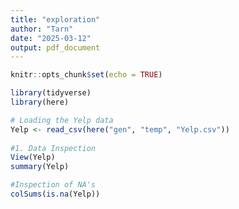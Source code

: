```yaml
---
title: "exploration"
author: "Tarn"
date: "2025-03-12"
output: pdf_document
---
```


```r
knitr::opts_chunk$set(echo = TRUE)
```


```r
library(tidyverse)
library(here)

# Loading the Yelp data
Yelp <- read_csv(here("gen", "temp", "Yelp.csv"))
                 
#1. Data Inspection 
View(Yelp)
summary(Yelp)

#Inspection of NA's
colSums(is.na(Yelp))



```





